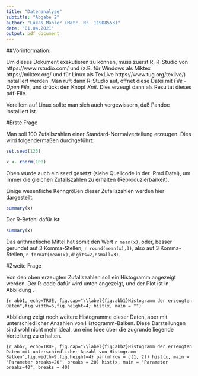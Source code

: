 ---
title: "Datenanalyse"
subtitle: "Abgabe 2"
author: "Lukas Mahler (Matr. Nr. 11908553)"
date: "01.04.2021"
output: pdf_document
---

##Vorinformation:

Um dieses Dokument exekutieren zu k&ouml;nnen, muss zuerst R, R-Studio von
https://www.rstudio.com/ und \LaTeX (z.B. f&uuml;r Windows als Miktex https://miktex.org/ und f&uuml;r Linux als TexLive https://www.tug.org/texlive/)
installiert werden. Man ruft dann R-Studio auf, &ouml;ffnet diese Datei mit
*File - Open File*, und dr&uuml;ckt den Knopf *Knit*. Dies erzeugt dann als
Resultat dieses pdf-File.

Vorallem auf Linux sollte man sich auch vergewissern, da&szlig; Pandoc installiert ist. 

#Erste Frage

Man soll 100 Zufallszahlen einer Standard-Normalverteilung erzeugen. Dies wird folgenderma&szlig;en durchgef&uuml;hrt:

```{r, echo=FALSE}
set.seed(123)
```

```{r, echo=TRUE}
x <- rnorm(100)
```

Oben wurde auch ein *seed* gesetzt (siehe Quellcode in der .Rmd Datei), um immer die gleichen Zufallszahlen zu 
erhalten (Reproduzierbarkeit).

Einige wesentliche Kenngr&ouml;&szlig;en dieser Zufallszahlen werden hier dargestellt:

```{r, echo=FALSE}
summary(x)
```

Der R-Befehl daf&uuml;r ist:

```{r, echo=TRUE, eval=FALSE}
summary(x)
```

Das arithmetische Mittel hat somit den Wert `r mean(x)`, oder, besser gerundet
auf 3 Komma-Stellen, `r round(mean(x),3)`, also auf 3 Komma-Stellen,
`r format(mean(x),digits=2,nsmall=3)`.

#Zweite Frage

Von den oben erzeugten Zufallszahlen soll ein Histogramm angezeigt werden. Der
R-code daf&uuml;r wird unten angezeigt, und der Plot ist in Abbildung \ref{fig:abb1}.

```{r abb1, echo=TRUE, fig.cap="\\label{fig:abb1}Histogramm der erzeugten Daten",fig.width=6,fig.height=4}
hist(x, main = "")
```

Abbildung \ref{fig:abb2} zeigt noch weitere Histogramme dieser Daten, aber
mit unterschiedlicher Anzahlen von Histogramm-Balken. Diese Darstellungen
sind wohl nicht mehr ideal, um eine Idee &uuml;ber die zugrunde liegende Verteilung zu erhalten.


```{r abb2, echo=TRUE, fig.cap="\\label{fig:abb2}Histogramm der erzeugten Daten mit unterschiedlicher Anzahl von Histogramm-Balken",fig.width=9,fig.height=4}
par(mfrow = c(1, 2))
hist(x, main = "Parameter breaks=20", breaks = 20)
hist(x, main = "Parameter breaks=40", breaks = 40)
```

